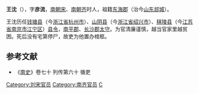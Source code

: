 '''王沈'''（{{bd|?||?||}}），字'''彦流'''，[[南朝宋|南朝宋]]、[[南朝齐|南朝齐]]时人，祖籍[[东海郡|东海郡]]（治今[[山东|山东]][[郯城|郯城]]）。

王沈历任[[钱塘县|钱塘县]]（今[[浙江省|浙江省]][[杭州市|杭州市]]）、[[山阴县|山阴县]]（今[[浙江省|浙江省]][[绍兴市|绍兴市]]）、[[秣陵县|秣陵县]]（今[[江苏省|江苏省]][[南京市|南京市]][[江宁区|江宁区]]）[[县令|县令]]，[[南平郡|南平郡]]、[[长沙郡|长沙郡]][[太守|太守]]。为官清廉谨慎，越当官家里越贫困。死后没有宅第停尸，故吏为他置办棺柩。
==参考文献==
*《[[南史|南史]]》卷七十 列传第六十 循吏
{{DEFAULTSORT:W}}
[[Category:刘宋官员|Category:刘宋官员]]
[[Category:南齐官员|Category:南齐官员]]
[[Category:东海王氏|C]]